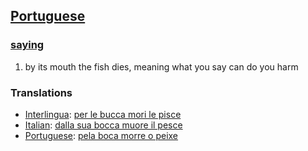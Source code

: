 == [[Portuguese]] ==
=== [[saying]] ===
# by its mouth the fish dies, meaning what you say can do you harm

=== Translations ===
*[[Interlingua]]: [[per le bucca mori le pisce]]
*[[Italian]]: [[dalla sua bocca muore il pesce]]
*[[Portuguese]]: [[pela boca morre o peixe]]